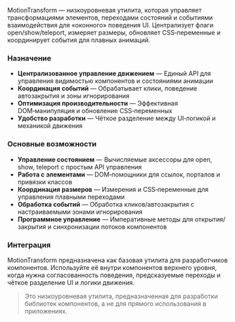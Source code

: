  MotionTransform — низкоуровневая утилита, которая управляет трансформациями элементов, переходами состояний и событиями взаимодействия для «оконного» поведения UI. Централизует флаги open/show/teleport, измеряет размеры, обновляет CSS‑переменные и координирует события для плавных анимаций.

### Назначение

- **Централизованное управление движением** — Единый API для управления видимостью компонентов и состояниями анимации
- **Координация событий** — Обрабатывает клики, поведение автозакрытия и зоны игнорирования
- **Оптимизация производительности** — Эффективная DOM‑манипуляция и обновление CSS‑переменных
- **Удобство разработки** — Чёткое разделение между UI‑логикой и механикой движения

### Основные возможности

- **Управление состоянием** — Вычисляемые аксессоры для open, show, teleport с простым API управления
- **Работа с элементами** — DOM‑помощники для ссылок, порталов и привязки классов
- **Координация размеров** — Измерения и CSS‑переменные для управления плавными переходами
- **Обработка событий** — Обработка кликов/автозакрытия с настраиваемыми зонами игнорирования
- **Программное управление** — Императивные методы для открытия/закрытия и синхронизации потоков компонентов

### Интеграция

MotionTransform предназначена как базовая утилита для разработчиков компонентов. Используйте её внутри компонентов верхнего уровня, когда нужна согласованность поведения, предсказуемые переходы и чёткое разделение UI и логики движения.

> Это низкоуровневая утилита, предназначенная для разработки библиотек компонентов, а не для прямого использования в приложениях.
